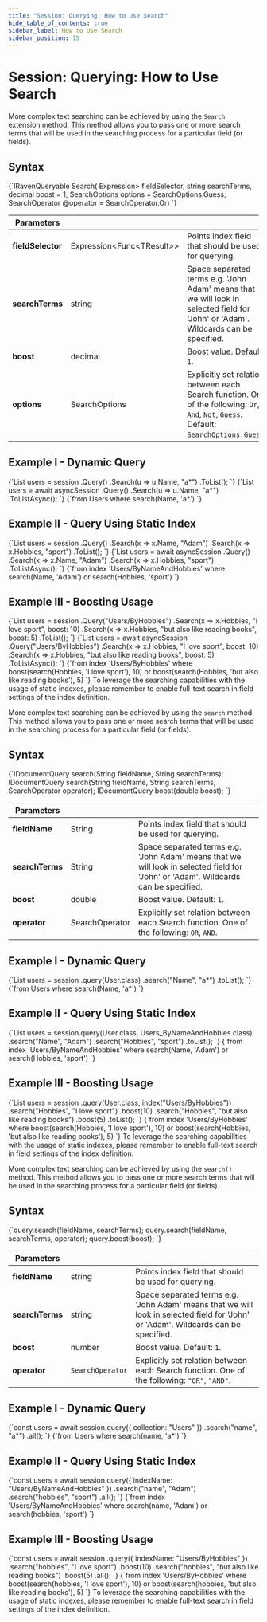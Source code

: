 ---
title: "Session: Querying: How to Use Search"
hide_table_of_contents: true
sidebar_label: How to Use Search
sidebar_position: 15
---




# Session: Querying: How to Use Search
<LanguageSwitcher supportedLanguages={supportedLanguages} />
<LanguageContent language="csharp">


More complex text searching can be achieved by using the `Search` extension method. This method allows you to pass one or more search terms that will be used in the searching process for a particular field (or fields).

## Syntax

<TabItem value="search_1" label="search_1">
<CodeBlock language="csharp">
{`IRavenQueryable<T> Search<T>(
        Expression<Func<T, object>> fieldSelector,
        string searchTerms,
        decimal boost = 1,
        SearchOptions options = SearchOptions.Guess,
        SearchOperator @operator = SearchOperator.Or)
`}
</CodeBlock>
</TabItem>

| Parameters | | |
| ------------- | ------------- | ----- |
| **fieldSelector** | Expression&lt;Func&lt;TResult&gt;&gt; | Points index field that should be used for querying. |
| **searchTerms** | string | Space separated terms e.g. 'John Adam' means that we will look in selected field for 'John' or 'Adam'. Wildcards can be specified. |
| **boost** | decimal | Boost value. Default: `1`. |
| **options** | SearchOptions | Explicitly set relation between each Search function. One of the following: `Or`, `And`, `Not`, `Guess`. Default: `SearchOptions.Guess`. |

## Example I - Dynamic Query

<Tabs groupId='languageSyntax'>
<TabItem value="Sync" label="Sync">
<CodeBlock language="csharp">
{`List<User> users = session
    .Query<User>()
    .Search(u => u.Name, "a*")
    .ToList();
`}
</CodeBlock>
</TabItem>
<TabItem value="Async" label="Async">
<CodeBlock language="csharp">
{`List<User> users = await asyncSession
    .Query<User>()
    .Search(u => u.Name, "a*")
    .ToListAsync();
`}
</CodeBlock>
</TabItem>
<TabItem value="RQL" label="RQL">
<CodeBlock language="sql">
{`from Users 
where search(Name, 'a*')
`}
</CodeBlock>
</TabItem>
</Tabs>

## Example II - Query Using Static Index

<Tabs groupId='languageSyntax'>
<TabItem value="Sync" label="Sync">
<CodeBlock language="csharp">
{`List<User> users = session
    .Query<User, Users_ByNameAndHobbies>()
    .Search(x => x.Name, "Adam")
    .Search(x => x.Hobbies, "sport")
    .ToList();
`}
</CodeBlock>
</TabItem>
<TabItem value="Async" label="Async">
<CodeBlock language="csharp">
{`List<User> users = await asyncSession
    .Query<User, Users_ByNameAndHobbies>()
    .Search(x => x.Name, "Adam")
    .Search(x => x.Hobbies, "sport")
    .ToListAsync();
`}
</CodeBlock>
</TabItem>
<TabItem value="RQL" label="RQL">
<CodeBlock language="sql">
{`from index 'Users/ByNameAndHobbies' 
where search(Name, 'Adam') or search(Hobbies, 'sport')
`}
</CodeBlock>
</TabItem>
</Tabs>

## Example III - Boosting Usage

<Tabs groupId='languageSyntax'>
<TabItem value="Sync" label="Sync">
<CodeBlock language="csharp">
{`List<User> users = session
    .Query<User>("Users/ByHobbies")
    .Search(x => x.Hobbies, "I love sport", boost: 10)
    .Search(x => x.Hobbies, "but also like reading books", boost: 5)
    .ToList();
`}
</CodeBlock>
</TabItem>
<TabItem value="Async" label="Async">
<CodeBlock language="csharp">
{`List<User> users = await asyncSession
    .Query<User>("Users/ByHobbies")
    .Search(x => x.Hobbies, "I love sport", boost: 10)
    .Search(x => x.Hobbies, "but also like reading books", boost: 5)
    .ToListAsync();
`}
</CodeBlock>
</TabItem>
<TabItem value="RQL" label="RQL">
<CodeBlock language="sql">
{`from index 'Users/ByHobbies' 
where boost(search(Hobbies, 'I love sport'), 10) or boost(search(Hobbies, 'but also like reading books'), 5)
`}
</CodeBlock>
</TabItem>
</Tabs>

<Admonition type="note" title="Note">
To leverage the searching capabilities with the usage of static indexes, please remember to enable full-text search in field settings of the index definition.
</Admonition>


</LanguageContent>
<LanguageContent language="java">


More complex text searching can be achieved by using the `search` method. This method allows you to pass one or more search terms that will be used in the searching process for a particular field (or fields).

## Syntax

<TabItem value="search_1" label="search_1">
<CodeBlock language="java">
{`IDocumentQuery<T> search(String fieldName, String searchTerms);
IDocumentQuery<T> search(String fieldName, String searchTerms, SearchOperator operator);
IDocumentQuery<T> boost(double boost);
`}
</CodeBlock>
</TabItem>

| Parameters | | |
| ------------- | ------------- | ----- |
| **fieldName** | String | Points index field that should be used for querying. |
| **searchTerms** | String | Space separated terms e.g. 'John Adam' means that we will look in selected field for 'John' or 'Adam'. Wildcards can be specified. |
| **boost** | double | Boost value. Default: `1`. |
| **operator** | SearchOperator | Explicitly set relation between each Search function. One of the following: `OR`, `AND`. |

## Example I - Dynamic Query

<Tabs groupId='languageSyntax'>
<TabItem value="Java" label="Java">
<CodeBlock language="java">
{`List<User> users = session
    .query(User.class)
    .search("Name", "a*")
    .toList();
`}
</CodeBlock>
</TabItem>
<TabItem value="RQL" label="RQL">
<CodeBlock language="sql">
{`from Users 
where search(Name, 'a*')
`}
</CodeBlock>
</TabItem>
</Tabs>

## Example II - Query Using Static Index

<Tabs groupId='languageSyntax'>
<TabItem value="Java" label="Java">
<CodeBlock language="java">
{`List<User> users = session.query(User.class, Users_ByNameAndHobbies.class)
    .search("Name", "Adam")
    .search("Hobbies", "sport")
    .toList();
`}
</CodeBlock>
</TabItem>
<TabItem value="RQL" label="RQL">
<CodeBlock language="sql">
{`from index 'Users/ByNameAndHobbies' 
where search(Name, 'Adam') or search(Hobbies, 'sport')
`}
</CodeBlock>
</TabItem>
</Tabs>

## Example III - Boosting Usage

<Tabs groupId='languageSyntax'>
<TabItem value="Java" label="Java">
<CodeBlock language="java">
{`List<User> users = session
    .query(User.class, index("Users/ByHobbies"))
    .search("Hobbies", "I love sport")
    .boost(10)
    .search("Hobbies", "but also like reading books")
    .boost(5)
    .toList();
`}
</CodeBlock>
</TabItem>
<TabItem value="RQL" label="RQL">
<CodeBlock language="sql">
{`from index 'Users/ByHobbies' 
where boost(search(Hobbies, 'I love sport'), 10) or boost(search(Hobbies, 'but also like reading books'), 5)
`}
</CodeBlock>
</TabItem>
</Tabs>

<Admonition type="note" title="Note">
To leverage the searching capabilities with the usage of static indexes, please remember to enable full-text search in field settings of the index definition.
</Admonition>


</LanguageContent>
<LanguageContent language="nodejs">


More complex text searching can be achieved by using the `search()` method. This method allows you to pass one or more search terms that will be used in the searching process for a particular field (or fields).

## Syntax

<TabItem value="search_1" label="search_1">
<CodeBlock language="js">
{`query.search(fieldName, searchTerms);
query.search(fieldName, searchTerms, operator);
query.boost(boost);
`}
</CodeBlock>
</TabItem>

| Parameters | | |
| ------------- | ------------- | ----- |
| **fieldName** | string | Points index field that should be used for querying. |
| **searchTerms** | string | Space separated terms e.g. 'John Adam' means that we will look in selected field for 'John' or 'Adam'. Wildcards can be specified. |
| **boost** | number | Boost value. Default: `1`. |
| **operator** | `SearchOperator` | Explicitly set relation between each Search function. One of the following: `"OR"`, `"AND"`. |

## Example I - Dynamic Query

<Tabs groupId='languageSyntax'>
<TabItem value="Node.js" label="Node.js">
<CodeBlock language="js">
{`const users = await session.query({ collection: "Users" })
    .search("name", "a*")
    .all();
`}
</CodeBlock>
</TabItem>
<TabItem value="RQL" label="RQL">
<CodeBlock language="sql">
{`from Users 
where search(name, 'a*')
`}
</CodeBlock>
</TabItem>
</Tabs>

## Example II - Query Using Static Index

<Tabs groupId='languageSyntax'>
<TabItem value="Node.js" label="Node.js">
<CodeBlock language="js">
{`const users = await session.query({ indexName: "Users/ByNameAndHobbies" })
    .search("name", "Adam")
    .search("hobbies", "sport")
    .all();
`}
</CodeBlock>
</TabItem>
<TabItem value="RQL" label="RQL">
<CodeBlock language="sql">
{`from index 'Users/ByNameAndHobbies' 
where search(name, 'Adam') or search(hobbies, 'sport')
`}
</CodeBlock>
</TabItem>
</Tabs>

## Example III - Boosting Usage

<Tabs groupId='languageSyntax'>
<TabItem value="Node.js" label="Node.js">
<CodeBlock language="js">
{`const users = await session
    .query({ indexName: "Users/ByHobbies" })
    .search("hobbies", "I love sport")
    .boost(10)
    .search("hobbies", "but also like reading books")
    .boost(5)
    .all();
`}
</CodeBlock>
</TabItem>
<TabItem value="RQL" label="RQL">
<CodeBlock language="sql">
{`from index 'Users/ByHobbies' 
where boost(search(hobbies, 'I love sport'), 10) or boost(search(hobbies, 'but also like reading books'), 5)
`}
</CodeBlock>
</TabItem>
</Tabs>

<Admonition type="note" title="Note">
To leverage the searching capabilities with the usage of static indexes, please remember to enable full-text search in field settings of the index definition.
</Admonition>


</LanguageContent>

<!---
### Session
- [How to Query](../../../client-api/session/querying/how-to-query)
- [How to Use Regex](../../../client-api/session/querying/how-to-use-regex)
- [How to Query With Exact Match](../../../client-api/session/querying/how-to-query-with-exact-match)

### Querying
- [Searching](../../../indexes/querying/searching)


-->